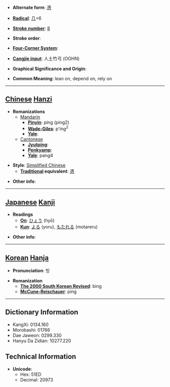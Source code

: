 * '''Alternate form''': [[憑]]

* '''[[Wiktionary:Chinese radical index| Radical]]''': [[Wiktionary:Chinese radical index 几|几]]+6

* '''[[Wiktionary:Chinese total strokes index|Stroke number]]''': [[Wiktionary:Chinese total strokes index 8|8]]

* '''Stroke order''': 

* '''[[Wiktionary:Chinese four corner index|Four-Corner System]]''': 

* '''[[Wiktionary:Chinese Cangjie index|Cangjie input]]''': 人土竹弓 (OGHN)

* '''Graphical Significance and Origin''': 

* '''Common Meaning''': lean on, depend on, rely on

----

== [[Chinese]] [[Hanzi]] ==

* '''Romanizations'''
** [[Mandarin]]
*** '''[[Pinyin]]''': píng (ping2)
*** '''[[Wade-Giles]]''': p'ing<sup>2</sup>
*** '''[[Yale]]''': 
**[[Cantonese]]
***'''[[Jyutping]]''':
***'''[[Penkyamp]]''': 
***'''[[Yale]]''': pang4

* '''Style''': [[Simplified Chinese]] 
** '''[[Traditional Chinese|Traditional]] equivalent''': [[憑]]

* '''Other info''': 

----

== [[Japanese]] [[Kanji]] ==

* '''Readings'''
** '''[[On]]''': [[ひょう]] (hyō)
** '''[[Kun]]''': [[よる]] (yoru), [[もたれる]] (motareru)

* '''Other info''':  

----

== [[Korean]] [[Hanja]] ==

* '''Pronunciation''': 빙

* '''Romanization'''
** '''[[The 2000 South Korean Revised Romanization|The 2000 South Korean Revised]]''': bing
** '''[[McCune-Reischauer]]''': ping

----

== Dictionary Information ==

* KangXi: 0134.160
* Morobashi: 01766
* Dae Jaweon: 0299.330
* Hanyu Da Zidian: 10277.220

== Technical Information ==

* '''Unicode''':
** Hex: 51ED
** Decimal: 20973